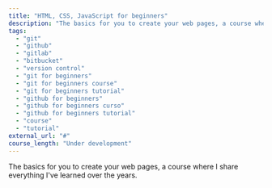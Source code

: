 ```yaml
---
title: "HTML, CSS, JavaScript for beginners"
description: "The basics for you to create your web pages, a course where I share everything I've learned over the years."
tags:
  - "git"
  - "github"
  - "gitlab"
  - "bitbucket"
  - "version control"
  - "git for beginners"
  - "git for beginners course"
  - "git for beginners tutorial"
  - "github for beginners"
  - "github for beginners curso"
  - "github for beginners tutorial"
  - "course"
  - "tutorial"
external_url: "#"
course_length: "Under development"
---
```


The basics for you to create your web pages, a course where I share everything I've learned over the years.
